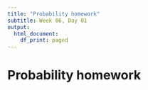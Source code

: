 ```yaml
---
title: "Probability homework"
subtitle: Week 06, Day 01
output:
  html_document:
    df_print: paged
---
```

# Probability homework